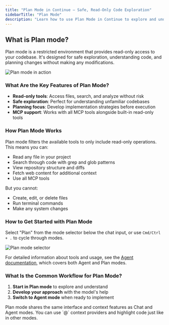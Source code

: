 ```yaml
---
title: "Plan Mode in Continue – Safe, Read-Only Code Exploration"
sidebarTitle: "Plan Mode"
description: "Learn how to use Plan Mode in Continue to explore and understand codebases safely with read-only tools, search, and analysis before making changes"
---
```


## What is Plan mode?

Plan mode is a restricted environment that provides read-only access to your codebase. It's designed for safe exploration, understanding code, and planning changes without making any modifications.

![Plan mode in action](/images/plan-mode.gif)

### What Are the Key Features of Plan Mode?

- **Read-only tools**: Access files, search, and analyze without risk
- **Safe exploration**: Perfect for understanding unfamiliar codebases
- **Planning focus**: Develop implementation strategies before execution
- **MCP support**: Works with all MCP tools alongside built-in read-only tools

### How Plan Mode Works

Plan mode filters the available tools to only include read-only operations. This means you can:

- Read any file in your project
- Search through code with grep and glob patterns
- View repository structure and diffs
- Fetch web content for additional context
- Use all MCP tools

But you cannot:

- Create, edit, or delete files
- Run terminal commands
- Make any system changes

### How to Get Started with Plan Mode

Select "Plan" from the mode selector below the chat input, or use `Cmd/Ctrl + .` to cycle through modes.

![Plan mode selector](/images/plan-mode-selector.png)

For detailed information about tools and usage, see the [Agent documentation](/ide-extensions/agent/how-it-works), which covers both Agent and Plan modes.

### What Is the Common Workflow for Plan Mode?

1. **Start in Plan mode** to explore and understand
2. **Develop your approach** with the model's help
3. **Switch to Agent mode** when ready to implement

<Tip>
  Plan mode shares the same interface and context features as Chat and Agent
  modes. You can use `@` context providers and highlight code just like in other
  modes.
</Tip>
